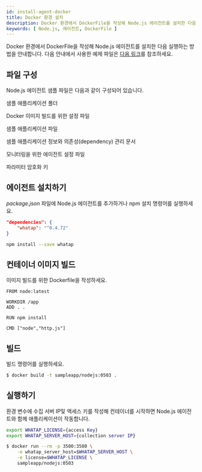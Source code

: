 ```yaml
---
id: install-agent-docker
title: Docker 환경 설치
description: Docker 환경에서 DockerFile을 작성해 Node.js 에이전트를 설치한 다음 실행하는 방법을 안내합니다.
keywords: [ Node.js, 에이전트, DockerFile ]
---
```


Docker 환경에서 DockerFile을 작성해 Node.js 에이전트를 설치한 다음 실행하는 방법을 안내합니다. 다음 안내에서 사용한 예제 파일은 [다음 링크](https://github.com/whatap/nodejs_sample_application/tree/main/simple_http)를 참조하세요.

<Steps>

## 파일 구성

Node.js 에이전트 샘플 파일은 다음과 같이 구성되어 있습니다.

<Filetree name="sample_http" open>

<FiletreeItem name="html/" type="folder">샘플 애플리케이션 폴더</FiletreeItem>

<FiletreeItem name="Dockerfile" type="file">Docker 이미지 빌드를 위한 설정 파일</FiletreeItem>

<FiletreeItem name="http.js" type="file">샘플 애플리케이션 파일</FiletreeItem>

<FiletreeItem name="package.json" type="file">샘플 애플리케이션 정보와 의존성(dependency) 관리 문서</FiletreeItem>

<FiletreeItem name="whatap.conf" type="file">모니터링을 위한 에이전트 설정 파일</FiletreeItem>

<FiletreeItem name="security.conf (or paramkey.txt)" type="file">파라미터 암호화 키</FiletreeItem>

</Filetree>


## 에이전트 설치하기

*package.json* 파일에 Node.js 에이전트를 추가하거나 npm 설치 명령어를 실행하세요.

```json title='package.json'
"dependencies": {
    "whatap": "^0.4.72"
}
```

```bash
npm install --save whatap
```

## 컨테이너 이미지 빌드

이미지 빌드를 위한 Dockerfile을 작성하세요.

```docker title='Dockerfile'
FROM node:latest

WORKDIR /app
ADD . .

RUN npm install

CMD ["node","http.js"]
```

## 빌드

빌드 명령어를 실행하세요.

```bash
$ docker build -t sampleapp/nodejs:0503 .
```

## 실행하기

환경 변수에 수집 서버 IP및 액세스 키를 작성해 컨테이너를 시작하면 Node.js 에이전트와 함께 애플리케이션이 작동합니다.

```bash
export WHATAP_LICENSE={access Key}
export WHATAP_SERVER_HOST={collection server IP}

$ docker run --rm -p 3500:3500 \
    -e whatap_server_host=$WHATAP_SERVER_HOST \
    -e license=$WHATAP_LICENSE \
    sampleapp/nodejs:0503
```

</Steps>


<NextSteps />